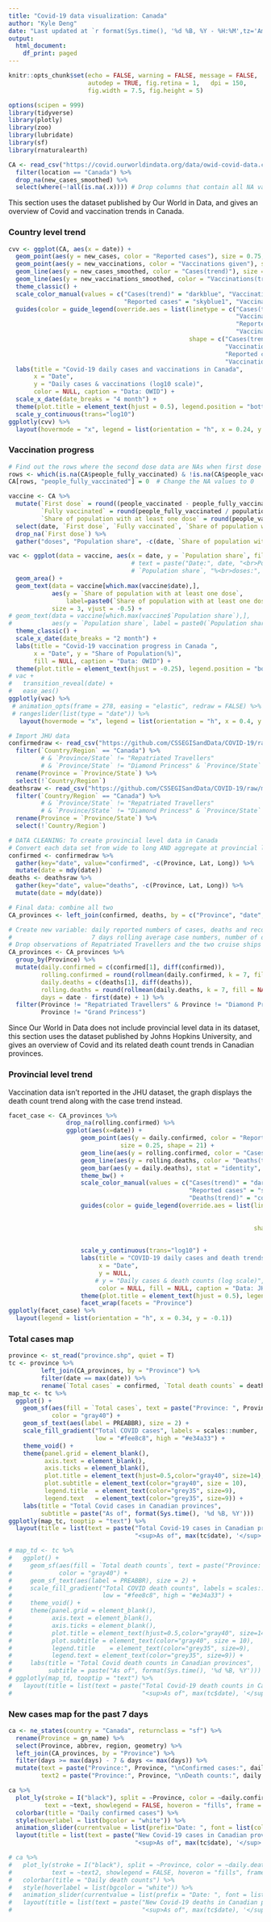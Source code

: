 ```yaml
---
title: "Covid-19 data visualization: Canada"
author: "Kyle Deng"
date: "Last updated at `r format(Sys.time(), '%d %B, %Y - %H:%M',tz='America/Vancouver')`"
output: 
  html_document:
    df_print: paged
---
```


```r
knitr::opts_chunk$set(echo = FALSE, warning = FALSE, message = FALSE, 
                      autodep = TRUE, fig.retina = 1,	dpi = 150, 
                      fig.width = 7.5, fig.height = 5)

options(scipen = 999)
library(tidyverse)
library(plotly)
library(zoo)
library(lubridate)
library(sf)
library(rnaturalearth)

CA <- read_csv("https://covid.ourworldindata.org/data/owid-covid-data.csv") %>%
  filter(location == "Canada") %>%
  drop_na(new_cases_smoothed) %>%
  select(where(~!all(is.na(.x)))) # Drop columns that contain all NA values
```


This section uses the dataset published by Our World in Data, and gives an overview of Covid and vaccination trends in Canada.

### Country level trend
```r
cvv <- ggplot(CA, aes(x = date)) +
  geom_point(aes(y = new_cases, color = "Reported cases"), size = 0.75, shape = 21) +
  geom_point(aes(y = new_vaccinations, color = "Vaccinations given"), size = 0.75, shape = 21) +
  geom_line(aes(y = new_cases_smoothed, color = "Cases(trend)"), size = 1) +
  geom_line(aes(y = new_vaccinations_smoothed, color = "Vaccinations(trend)"), size = 1) +
  theme_classic() +
  scale_color_manual(values = c("Cases(trend)" = "darkblue", "Vaccinations(trend)" = "red",
                                "Reported cases" = "skyblue1", "Vaccinations given" = "pink1")) +
  guides(color = guide_legend(override.aes = list(linetype = c("Cases(trend)" = 1,
                                                               "Vaccinations(trend)" = 1,
                                                               "Reported cases" = 0,
                                                               "Vaccinations given" = 0),
                                                  shape = c("Cases(trend)" = NA,
                                                            "Vaccinations(trend)" = NA,
                                                            "Reported cases" = 21,
                                                            "Vaccinations given" = 21)))) +
  labs(title = "Covid-19 daily cases and vaccinations in Canada",
       x = "Date",
       y = "Daily cases & vaccinations (log10 scale)",
       color = NULL, caption = "Data: OWID") +
  scale_x_date(date_breaks = "4 month") +
  theme(plot.title = element_text(hjust = 0.5), legend.position = "bottom") +
  scale_y_continuous(trans="log10")
ggplotly(cvv) %>%
  layout(hovermode = "x", legend = list(orientation = "h", x = 0.24, y = -0.2))
```


### Vaccination progress
```r
# Find out the rows where the second dose data are NAs when first dose were given at the start of the vaccination process
rows <- which(is.na(CA$people_fully_vaccinated) & !is.na(CA$people_vaccinated))
CA[rows, "people_fully_vaccinated"] = 0  # Change the NA values to 0

vaccine <- CA %>%
  mutate(`First dose` = round((people_vaccinated - people_fully_vaccinated) / population * 100, 3),
         `Fully vaccinated` = round(people_fully_vaccinated / population  * 100, 3),
         `Share of population with at least one dose` = round(people_vaccinated / population * 100, 3)) %>%
  select(date, `First dose`, `Fully vaccinated`, `Share of population with at least one dose`) %>%
  drop_na(`First dose`) %>%
  gather("doses", "Population share", -c(date, `Share of population with at least one dose`))

vac <- ggplot(data = vaccine, aes(x = date, y = `Population share`, fill = doses)) +
                                  # text = paste("Date:", date, "<br>Population share:",
                                  # `Population share`, "%<br>doses:", doses))) +
  geom_area() +
  geom_text(data = vaccine[which.max(vaccine$date),],
            aes(y = `Share of population with at least one dose`,
                label=paste0(`Share of population with at least one dose`, "%")),
            size = 3, vjust = -0.5) +
# geom_text(data = vaccine[which.max(vaccine$`Population share`),],
#           aes(y = `Population share`, label = paste0(`Population share`, "%")), size = 3, vjust = 1.25) +
  theme_classic() +
  scale_x_date(date_breaks = "2 month") +
  labs(title = "Covid-19 vaccination progress in Canada ",
       x = "Date", y = "Share of Population(%)",
       fill = NULL, caption = "Data: OWID") +
  theme(plot.title = element_text(hjust = -0.25), legend.position = "bottom")
# vac +
#   transition_reveal(date) +
#   ease_aes()
ggplotly(vac) %>%
 # animation_opts(frame = 278, easing = "elastic", redraw = FALSE) %>%
 # rangeslider(list(type = "date")) %>%
   layout(hovermode = "x", legend = list(orientation = "h", x = 0.4, y = -0.2))
```


```r
# Import JHU data
confirmedraw <- read_csv("https://github.com/CSSEGISandData/COVID-19/raw/master/csse_covid_19_data/csse_covid_19_time_series/time_series_covid19_confirmed_global.csv") %>%
  filter(`Country/Region` == "Canada") %>%
         # & `Province/State` != "Repatriated Travellers"
         # & `Province/State` != "Diamond Princess" & `Province/State` != "Grand Princess") %>%
  rename(Province = `Province/State`) %>%
  select(!`Country/Region`)
deathsraw <- read_csv("https://github.com/CSSEGISandData/COVID-19/raw/master/csse_covid_19_data/csse_covid_19_time_series/time_series_covid19_deaths_global.csv") %>%
  filter(`Country/Region` == "Canada") %>% 
         # & `Province/State` != "Repatriated Travellers"
         # & `Province/State` != "Diamond Princess" & `Province/State` != "Grand Princess") %>%
  rename(Province = `Province/State`) %>%
  select(!`Country/Region`)

# DATA CLEANING: To create provincial level data in Canada
# Convert each data set from wide to long AND aggregate at provincial level  
confirmed <- confirmedraw %>%
  gather(key="date", value="confirmed", -c(Province, Lat, Long)) %>%
  mutate(date = mdy(date)) 
deaths <- deathsraw %>%
  gather(key="date", value="deaths", -c(Province, Lat, Long)) %>%
  mutate(date = mdy(date)) 

# Final data: combine all two
CA_provinces <- left_join(confirmed, deaths, by = c("Province", "date", "Lat", "Long"))

# Create new variable: daily reported numbers of cases, deaths and recovered cases, 
#                      7 days rolling average case numbers, number of days
# Drop observations of Repatriated Travellers and the two cruise ships from the provincial data
CA_provinces <- CA_provinces %>% 
  group_by(Province) %>% 
  mutate(daily.confirmed = c(confirmed[1], diff(confirmed)),
         rolling.confirmed = round(rollmean(daily.confirmed, k = 7, fill = NA, align = "right"), 3),
         daily.deaths = c(deaths[1], diff(deaths)),
         rolling.deaths = round(rollmean(daily.deaths, k = 7, fill = NA, align = "right"), 3),
         days = date - first(date) + 1) %>% 
  filter(Province != "Repatriated Travellers" & Province != "Diamond Princess" &
         Province != "Grand Princess")
```



Since Our World in Data does not include provincial level data in its dataset, this section uses the dataset published by Johns Hopkins University, and gives an overview of Covid and its related death count trends in Canadian provinces.  

### Provincial level trend
Vaccination data isn't reported in the JHU dataset, the graph displays the death count trend along with the case trend instead.
```r
facet_case <- CA_provinces %>%
                drop_na(rolling.confirmed) %>%
                ggplot(aes(x=date)) + 
                    geom_point(aes(y = daily.confirmed, color = "Reported cases"), 
                               size = 0.25, shape = 21) +
                    geom_line(aes(y = rolling.confirmed, color = "Cases(trend)"), size = 0.5) +
                    geom_line(aes(y = rolling.deaths, color = "Deaths(trend)"), size = 0.5) +             
                    geom_bar(aes(y = daily.deaths), stat = "identity", width = 0.1, fill = "red") +
                    theme_bw() +
                    scale_color_manual(values = c("Cases(trend)" = "darkblue", 
                                                  "Reported cases" = "skyblue1",
                                                  "Deaths(trend)" = "coral2")) +
                    guides(color = guide_legend(override.aes = list(linetype = c("Cases(trend)" = 1, 
                                                                                 "Reported cases" = 0,
                                                                                 "Deaths(trend" = 1),
                                                                    shape = c("Cases(trend)" = NA, 
                                                                              "Reported cases" = 21,
                                                                              "Deaths(trend)" = NA)))) +
                    scale_y_continuous(trans="log10") +
                    labs(title = "COVID-19 daily cases and death trends (log10 scale) in Canadian provinces",
                         x = "Date",
                         y = NULL,
                        # y = "Daily cases & death counts (log scale)",
                         color = NULL, fill = NULL, caption = "Data: JHU") +
                    theme(plot.title = element_text(hjust = 0.5), legend.position = "bottom") +
                    facet_wrap(facets = "Province")
ggplotly(facet_case) %>%
  layout(legend = list(orientation = "h", x = 0.34, y = -0.1))
```


### Total cases map
```r
province <- st_read("province.shp", quiet = T) 
tc <- province %>%
         left_join(CA_provinces, by = "Province") %>%
         filter(date == max(date)) %>% 
         rename(`Total cases` = confirmed, `Total death counts` = deaths) 
map_tc <- tc %>% 
  ggplot() +
    geom_sf(aes(fill = `Total cases`, text = paste("Province: ", Province)),
            color = "gray40") +
    geom_sf_text(aes(label = PREABBR), size = 2) +
    scale_fill_gradient("Total COVID cases", labels = scales::number, 
                        low = "#fee8c8", high = "#e34a33") +
    theme_void() +
    theme(panel.grid = element_blank(),
          axis.text = element_blank(),
          axis.ticks = element_blank(),
          plot.title = element_text(hjust=0.5,color="gray40", size=14),
          plot.subtitle = element_text(color="gray40", size = 10),
          legend.title	= element_text(color="grey35", size=9),
          legend.text	= element_text(color="grey35", size=9)) +
    labs(title = "Total Covid cases in Canadian provinces",
         subtitle = paste("As of", format(Sys.time(), '%d %B, %Y')))
ggplotly(map_tc, tooptip = "text") %>%
  layout(title = list(text = paste("Total Covid-19 cases in Canadian provinces<br>",
                                   "<sup>As of", max(tc$date), '</sup>')))
```


```r
# map_td <- tc %>% 
#   ggplot() +
#     geom_sf(aes(fill = `Total death counts`, text = paste("Province: ", Province)),
#             color = "gray40") +
#     geom_sf_text(aes(label = PREABBR), size = 2) +
#     scale_fill_gradient("Total COVID death counts", labels = scales::number, 
#                         low = "#fee8c8", high = "#e34a33") +
#     theme_void() +
#     theme(panel.grid = element_blank(),
#           axis.text = element_blank(),
#           axis.ticks = element_blank(),
#           plot.title = element_text(hjust=0.5,color="gray40", size=14),
#           plot.subtitle = element_text(color="gray40", size = 10),
#           legend.title	= element_text(color="grey35", size=9),
#           legend.text	= element_text(color="grey35", size=9)) +
#     labs(title = "Total Covid death counts in Canadian provinces",
#          subtitle = paste("As of", format(Sys.time(), '%d %B, %Y')))
# ggplotly(map_td, tooptip = "text") %>%
#   layout(title = list(text = paste("Total Covid-19 death counts in Canadian provinces<br>",
#                                    "<sup>As of", max(tc$date), '</sup>')))
```


### New cases map for the past 7 days
```r
ca <- ne_states(country = "Canada", returnclass = "sf") %>%
  rename(Province = gn_name) %>%
  select(Province, abbrev, region, geometry) %>%
  left_join(CA_provinces, by = "Province") %>%
  filter(days >= max(days) - 7 & days <= max(days)) %>%
  mutate(text = paste("Province:", Province, "\nConfirmed cases:", daily.confirmed),
         text2 = paste("Province:", Province, "\nDeath counts:", daily.deaths))

ca %>%
  plot_ly(stroke = I("black"), split = ~Province, color = ~daily.confirmed, colors = viridis::inferno(99),
          text = ~text, showlegend = FALSE, hoveron = "fills", frame = ~date) %>%
  colorbar(title = "Daily confirmed cases") %>%
  style(hoverlabel = list(bgcolor = "white")) %>%
  animation_slider(currentvalue = list(prefix="Date: ", font = list(color = "red"))) %>%
  layout(title = list(text = paste("New Covid-19 cases in Canadian provinces for the past 7 days<br>",
                                   "<sup>As of", max(tc$date), '</sup>')))
```


```r
# ca %>%
#   plot_ly(stroke = I("black"), split = ~Province, color = ~daily.deaths, colors = viridis::inferno(99),
#           text = ~text2, showlegend = FALSE, hoveron = "fills", frame = ~date) %>%
#   colorbar(title = "Daily death counts") %>%
#   style(hoverlabel = list(bgcolor = "white")) %>%
#   animation_slider(currentvalue = list(prefix = "Date: ", font = list(color = "red"))) %>%
#   layout(title = list(text = paste("New Covid-19 deaths in Canadian provinces for the past 7 days<br>",
#                                    "<sup>As of", max(tc$date), '</sup>')))
```
